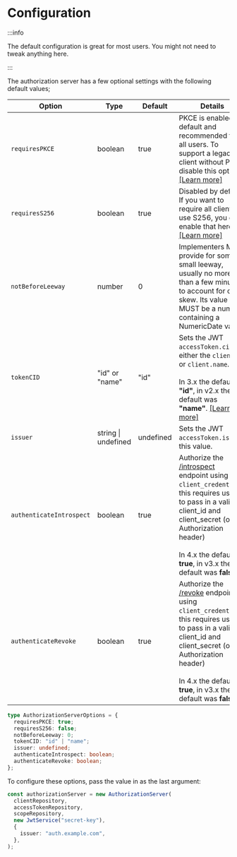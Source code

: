# Configuration

:::info

The default configuration is great for most users. You might not need to tweak anything here.

:::

The authorization server has a few optional settings with the following default values;

| Option                   | Type                | Default   | Details                                                                                                                                                                                                                                                                   |
| ------------------------ | ------------------- | --------- | ------------------------------------------------------------------------------------------------------------------------------------------------------------------------------------------------------------------------------------------------------------------------- |
| `requiresPKCE`           | boolean             | true      | PKCE is enabled by default and recommended for all users. To support a legacy client without PKCE, disable this option. [[Learn more]][requires-pkce]                                                                                                                     |
| `requiresS256`           | boolean             | true      | Disabled by default. If you want to require all clients to use S256, you can enable that here. [[Learn more]][requires-s256]                                                                                                                                              |
| `notBeforeLeeway`        | number              | 0         | Implementers MAY provide for some small leeway, usually no more than a few minutes, to account for clock skew. Its value MUST be a number containing a NumericDate value.                                                                                                 |
| `tokenCID`               | "id" or "name"      | "id"      | Sets the JWT `accessToken.cid` to either the `client.id` or `client.name`.<br /><br />In 3.x the default is **"id"**, in v2.x the default was **"name"**. [[Learn more]][token-cid]                                                                                       |
| `issuer`                 | string \| undefined | undefined | Sets the JWT `accessToken.iss` to this value.                                                                                                                                                                                                                             |
| `authenticateIntrospect` | boolean             | true      | Authorize the [/introspect](../endpoints/introspect.mdx) endpoint using `client_credentials`, this requires users to pass in a valid client_id and client_secret (or Authorization header) <br /><br />In 4.x the default is **true**, in v3.x the default was **false**. |
| `authenticateRevoke`     | boolean             | true      | Authorize the [/revoke](../endpoints/revoke.mdx) endpoint using `client_credentials`, this requires users to pass in a valid client_id and client_secret (or Authorization header) <br /><br />In 4.x the default is **true**, in v3.x the default was **false**.                             |

```ts
type AuthorizationServerOptions = {
  requiresPKCE: true;
  requiresS256: false;
  notBeforeLeeway: 0;
  tokenCID: "id" | "name";
  issuer: undefined;
  authenticateIntrospect: boolean;
  authenticateRevoke: boolean;
};
```

To configure these options, pass the value in as the last argument:

```ts
const authorizationServer = new AuthorizationServer(
  clientRepository,
  accessTokenRepository,
  scopeRepository,
  new JwtService("secret-key"),
  {
    issuer: "auth.example.com",
  },
);
```

[requires-pkce]: https://datatracker.ietf.org/doc/html/rfc7636
[requires-s256]: https://datatracker.ietf.org/doc/html/rfc7636#section-4.2
[token-cid]: https://github.com/jasonraimondi/ts-oauth2-server/blob/e7a31b207701f90552abc82d82c72b143bc15130/src/grants/abstract/abstract.grant.ts#L123
